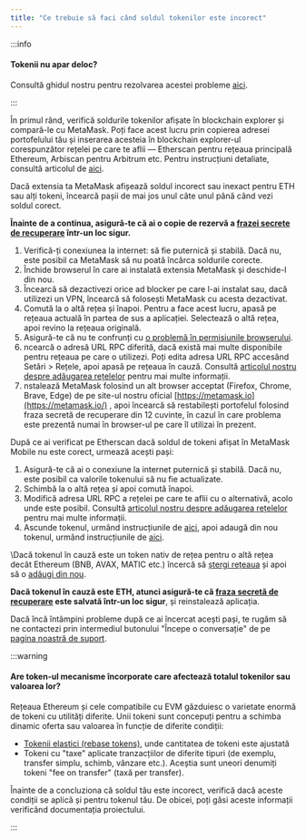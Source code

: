 ```yaml
---
title: "Ce trebuie să faci când soldul tokenilor este incorect"
---
```



:::info

#### Tokenii nu apar deloc?

Consultă ghidul nostru pentru rezolvarea acestei probleme [aici](/managing-my-tokens/custom-tokens/a-token-is-missing-from-my-wallet).

:::

În primul rând, verifică soldurile tokenilor afișate în blockchain explorer și compară-le cu MetaMask. Poți face acest lucru prin copierea adresei portofelului tău și inserarea acesteia în blockchain explorer-ul corespunzător rețelei pe care te aflii — Etherscan pentru rețeaua principală Ethereum, Arbiscan pentru Arbitrum etc. Pentru instrucțiuni detaliate, consultă articolul de [aici](/managing-my-wallet/how-to-check-my-wallet-activity-on-the-blockchain-explorer).

<Tabs>
<TabItem value="Extensie" label="Extensie">

Dacă extensia ta MetaMask afișează soldul incorect sau inexact pentru ETH sau alți tokeni, încearcă pașii de mai jos unul câte unul până când vezi soldul corect.

**Înainte de a continua, asigură-te că ai o copie de rezervă a [frazei secrete de recuperare](/getting-started/user-guide-secret-recovery-phrase-password-and-private-keys) într-un loc sigur.**

1. Verifică-ți conexiunea la internet: să fie puternică și stabilă. Dacă nu, este posibil ca MetaMask să nu poată încărca soldurile corecte.
2. Închide browserul în care ai instalată extensia MetaMask și deschide-l din nou.
3. Încearcă să dezactivezi orice ad blocker pe care l-ai instalat sau, dacă utilizezi un VPN, încearcă să folosești MetaMask cu acesta dezactivat.
4. Comută la o altă rețea și înapoi. Pentru a face acest lucru, apasă pe rețeaua actuală în partea de sus a aplicației. Selectează o altă rețea, apoi revino la rețeaua originală.
5. Asigură-te că nu te confrunți cu [o problemă în permisiunile browserului](/troubleshooting/metamask-states-balance-may-be-outdated-displays-in-orange-or-eth-not-added-to-balance).
6. ncearcă o adresă URL RPC diferită, dacă există mai multe disponibile pentru rețeaua pe care o utilizezi. Poți edita adresa URL RPC accesând Setări > Rețele, apoi apasă pe rețeaua în cauză. Consultă [articolul nostru despre adăugarea rețelelor](/networks-and-sidechains/managing-networks/how-to-add-a-custom-network-rpc) pentru mai multe informații.
7. nstalează MetaMask folosind un alt browser acceptat (Firefox, Chrome, Brave, Edge) de pe site-ul nostru oficial [https://metamask.io](https://metamask.io/) , apoi încearcă să restabilești portofelul folosind fraza secretă de recuperare din 12 cuvinte, în cazul în care problema este prezentă numai în browser-ul pe care îl utilizai în prezent.

</TabItem>
<TabItem value="Mobil" label="Mobil">

După ce ai verificat pe Etherscan dacă soldul de tokeni afișat în MetaMask Mobile nu este corect, urmează acești pași:

1. Asigură-te că ai o conexiune la internet puternică și stabilă. Dacă nu, este posibil ca valorile tokenului să nu fie actualizate.
2. Schimbă la o altă rețea și apoi comută înapoi.
3. Modifică adresa URL RPC a rețelei pe care te aflii cu o alternativă, acolo unde este posibil. Consultă [articolul nostru despre adăugarea rețelelor](/networks-and-sidechains/managing-networks/how-to-add-a-custom-network-rpc) pentru mai multe informații.
4. Ascunde tokenul, urmând instrucțiunile de [aici](/managing-my-tokens/custom-tokens/how-to-display-tokens-in-metamask), apoi adaugă din nou tokenul, urmând instrucțiunile de [aici](/managing-my-tokens/custom-tokens/how-to-display-tokens-in-metamask).

\Dacă tokenul în cauză este un token nativ de rețea pentru o altă rețea decât Ethereum (BNB, AVAX, MATIC etc.) încercă să [ștergi rețeaua](/networks-and-sidechains/managing-networks/how-to-remove-networks) și apoi să o [adăugi din nou](/networks-and-sidechains/managing-networks/how-to-add-a-custom-network-rpc).

**Dacă tokenul în cauză este ETH, atunci asigură-te că [fraza secretă de recuperare](/getting-started/user-guide-secret-recovery-phrase-password-and-private-keys) este salvată într-un loc sigur**, și reinstalează aplicația.

</TabItem>

</Tabs>

Dacă încă întâmpini probleme după ce ai încercat acești pași, te rugăm să ne contactezi prin intermediul butonului "Începe o conversație" de pe [pagina noastră de suport](https://support.metamask.io/hc/en-us).

:::warning

#### Are token-ul mecanisme încorporate care afectează totalul tokenilor sau valoarea lor?

Rețeaua Ethereum și cele compatibile cu EVM găzduiesc o varietate enormă de tokeni cu utilități diferite. Unii tokeni sunt concepuți pentru a schimba dinamic oferta sau valoarea în funcție de diferite condiții:

- [Tokenii elastici (rebase tokens)](/managing-my-tokens/user-guide-tokens), unde cantitatea de tokeni este ajustată
- Tokeni cu "taxe" aplicate tranzacțiilor de diferite tipuri (de exemplu, transfer simplu, schimb, vânzare etc.). Aceștia sunt uneori denumiți tokeni "fee on transfer" (taxă per transfer).

Înainte de a concluziona că soldul tău este incorect, verifică dacă aceste condiții se aplică și pentru tokenul tău. De obicei, poți găsi aceste informații verificând documentația proiectului.

:::
